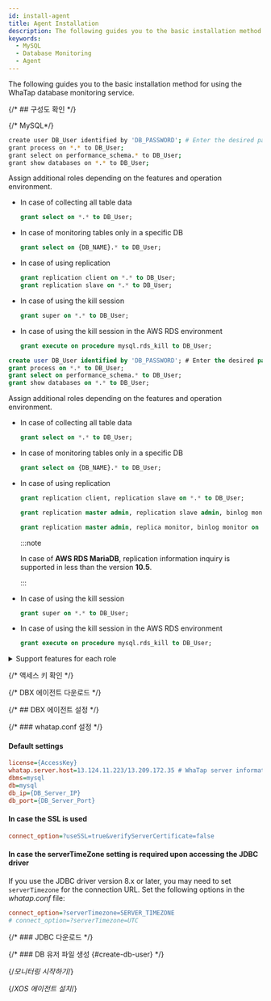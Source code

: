```yaml
---
id: install-agent
title: Agent Installation
description: The following guides you to the basic installation method for using the WhaTap database monitoring service.
keywords:
  - MySQL
  - Database Monitoring
  - Agent
---
```



The following guides you to the basic installation method for using the WhaTap database monitoring service.


<Agentsignupguide />

<Youtube ko='e_UpCgapfQY' en='m4xmaL3Q4VM' ja='m4xmaL3Q4VM' />


<Createprojectv2 />

{/* ## 구성도 확인 */}

<CheckType />


<Dbcreatemonitoringaccount />

{/* MySQL*/}

<Tabs groupId="mysql-db">
<TabItem value="mysql" label="MySQL">

```bash
create user DB_User identified by 'DB_PASSWORD'; # Enter the desired password.
grant process on *.* to DB_User;
grant select on performance_schema.* to DB_User;
grant show databases on *.* to DB_User;
```

Assign additional roles depending on the features and operation environment.

- In case of collecting all table data

  ```sql
  grant select on *.* to DB_User;
  ```

- In case of monitoring tables only in a specific DB

  ```sql
  grant select on {DB_NAME}.* to DB_User;
  ```

- In case of using replication

  ```sql
  grant replication client on *.* to DB_User;
  grant replication slave on *.* to DB_User;
  ```

- In case of using the kill session

  ```sql
  grant super on *.* to DB_User;
  ```

- In case of using the kill session in the AWS RDS environment

  ```sql
  grant execute on procedure mysql.rds_kill to DB_User;
  ```

</TabItem>
<TabItem value="mariadb" label="MariaDB">

```sql
create user DB_User identified by 'DB_PASSWORD'; # Enter the desired password.
grant process on *.* to DB_User;
grant select on performance_schema.* to DB_User;
grant show databases on *.* to DB_User;
```

Assign additional roles depending on the features and operation environment.

- In case of collecting all table data

  ```sql
  grant select on *.* to DB_User;
  ```

- In case of monitoring tables only in a specific DB

  ```sql
  grant select on {DB_NAME}.* to DB_User;
  ```

- In case of using replication

  ```sql title="below MariaDB 10.5.1"
  grant replication client, replication slave on *.* to DB_User;
  ```

  ```sql title="MariaDB 10.5.2 ~ 10.5.8"
  grant replication master admin, replication slave admin, binlog monitor on *.* to DB_User;
  ```

  ```sql title="MariaDB 10.5.9 or later"
  grant replication master admin, replica monitor, binlog monitor on *.* to DB_User;
  ```

  :::note

  In case of **AWS RDS MariaDB**, replication information inquiry is supported in less than the version **10.5**.

  :::

- In case of using the kill session

  ```sql
  grant super on *.* to DB_User;
  ```

- In case of using the kill session in the AWS RDS environment

  ```sql
  grant execute on procedure mysql.rds_kill to DB_User;
  ```

</TabItem>
</Tabs>

<details>

<summary>Support features for each role</summary>

The roles other than the **Default role** do not need to be assigned depending on the environment. However, some functions may not work.

<div className="c4-5-30-25-40">

| Role         | command                                                                                         | Menu and feature                                                                                                                                      | Details                                                                                                                                                     |
| ------------ | ----------------------------------------------------------------------------------------------- | ----------------------------------------------------------------------------------------------------------------------------------------------------- | ----------------------------------------------------------------------------------------------------------------------------------------------------------- |
| Default role | `grant process on *.* to whatap;`                                                               | Active session collection / <Cmdname sid="side_dbLockTree" className="uitext" /> / <Cmdname sid="side_deadLock" className="uitext" />                 | This role to display thread information belonging to another account performs `show engine`.                                                                |
| \^           | <code>grant select on <span className="vslow">performance_schema.*</span> to whatap;</code>     | Active session collection / <Cmdname sid="side_dbLockTree" className="uitext" /> / <Cmdname sid="TTL06865" className="uitext" />                      | When granting individual roles, see the following table                                                                                                     |
| \^           | `grant show databases on *.* to whatap;`                                                        | <Cmdname sid="side_instanceList" className="uitext" />, etc.                                                                                          | It displays the database name.                                                                                                                              |
| Role details | `grant select on *.* to whatap;`<br/>or<br/>`grant select on {DB_NAME}.{TABLE_NAME} to whatap;` | <Cmdname sid="side_dbSize" className="uitext" /> / <Cmdname sid="side_tableInfo" className="uitext" /> / <UI>Object detail</UI> / Searching a plan    | MySQL does not support <Cmdname sid="side_dbSize" className="uitext" />, Object detail, and plan query features if it has no **SELECT** role for the table. |
| replication  | `grant replication client on *.* to whatap;`                                                    | Displaying the <Cmdname sid="side_instanceList" className="uitext" />'s <span class='mark instance'>S</span> / Collecting the replication information | `SHOW MASTER STATUS`, `SHOW SLAVE STATUS`                                                                                                                   |
| \^           | `grant replication slave on *.* to whatap;`                                                     | Displaying the <Cmdname sid="side_instanceList" className="uitext" />'s <span class='mark master'>M</span> / Collecting the replication information   | `SHOW SLAVE HOSTS`                                                                                                                                          |
| Session Kill | `grant super on *.* to whatap;`                                                                 | Session kill feature in the active session list                                                                                                       | It terminates the thread belonging to another account.                                                                                                      |
| \^           | `grant execute on procedure mysql.rds_kill to DB_User;`                                         | Session kill feature in case of AWS RDS                                                                                                               | -                                                                                                                                                           |

</div>

Instead of <code><span className="vslow">performance_schema.*</span></code>, you can grant the following roles individually.

<div className="c3-3">

| Role                                                            | command                                                        | Remarks                    |
| --------------------------------------------------------------- | -------------------------------------------------------------- | -------------------------- |
| <Cmdname sid="active_sessions" /> / <Cmdname sid="lock_tree" /> | `performance_schema.data_lock_waits`                           | Starting from MySQL 8      |
| \^                                                              | `performance_schema.data_locks`                                | \^                         |
| \^                                                              | `performance_schema.threads`                                   | -                          |
| \^                                                              | `performance_schema.metadata_locks`                            | Starting from MariaDB 10.5 |
| Wait event information                                          | `performance_schema.events_waits_summary_global_by_event_name` | -                          |
| SQL statistical information                                     | `performance_schema.events_statements_summary_by_digest`       | -                          |
| Wait metric name                                                | `performance_schema.setup_instruments`                         | -                          |

</div>

</details>

{/* 액세스 키 확인 */}

<Accesskeyv2 />

{/* DBX 에이전트 다운로드 */}

<DownloadDBXagent />

{/* ## DBX 에이전트 설정 */}

<SettingsDBXagent />

{/* ### whatap.conf 설정 */}

<Whatapconf />

#### Default settings

```ini title='whatap.conf'
license={AccessKey}
whatap.server.host=13.124.11.223/13.209.172.35 # WhaTap server information
dbms=mysql
db=mysql
db_ip={DB_Server_IP}
db_port={DB_Server_Port} 
```

#### In case the SSL is used

```ini title="whatap.conf"
connect_option=?useSSL=true&verifyServerCertificate=false
```

#### In case the serverTimeZone setting is required upon accessing the JDBC driver

If you use the JDBC driver version 8.x or later, you may need to set `serverTimezone` for the connection URL. Set the following options in the *whatap.conf* file:

```ini title="whatap.conf"
connect_option=?serverTimezone=SERVER_TIMEZONE
# connect_option=?serverTimezone=UTC
```

{/* ### JDBC 다운로드 */}

<JDBCDownload />

{/* ### DB 유저 파일 생성 {#create-db-user} */}

<DBuserDesc level={3} />


<Dbcreatedbuserfilebody />

{/*모니터링 시작하기*/}

<Dbrunagent />

{/*XOS 에이전트 설치*/}

<Dbinstallxosagent />


<NextStep />
